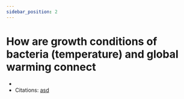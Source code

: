 ```yaml
---
sidebar_position: 2
---
```

# How are growth conditions of bacteria (temperature) and global warming connect
- 
- Citations: [asd](123)